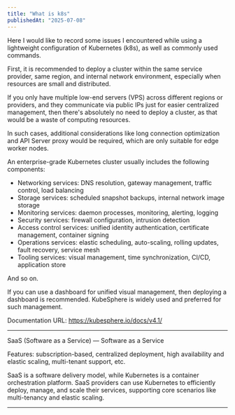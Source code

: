 ```yaml
---
title: "What is k8s"
publishedAt: "2025-07-08"
---
```


Here I would like to record some issues I encountered while using a lightweight configuration of Kubernetes (k8s), as well as commonly used commands.

First, it is recommended to deploy a cluster within the same service provider, same region, and internal network environment, especially when resources are small and distributed.

If you only have multiple low-end servers (VPS) across different regions or providers, and they communicate via public IPs just for easier centralized management, then there's absolutely no need to deploy a cluster, as that would be a waste of computing resources.

In such cases, additional considerations like long connection optimization and API Server proxy would be required, which are only suitable for edge worker nodes.

An enterprise-grade Kubernetes cluster usually includes the following components:

- Networking services: DNS resolution, gateway management, traffic control, load balancing
- Storage services: scheduled snapshot backups, internal network image storage
- Monitoring services: daemon processes, monitoring, alerting, logging
- Security services: firewall configuration, intrusion detection
- Access control services: unified identity authentication, certificate management, container signing
- Operations services: elastic scheduling, auto-scaling, rolling updates, fault recovery, service mesh
- Tooling services: visual management, time synchronization, CI/CD, application store

And so on.

If you can use a dashboard for unified visual management, then deploying a dashboard is recommended. KubeSphere is widely used and preferred for such management.

Documentation URL: https://kubesphere.io/docs/v4.1/

---

SaaS (Software as a Service) — Software as a Service

Features: subscription-based, centralized deployment, high availability and elastic scaling, multi-tenant support, etc.

SaaS is a software delivery model, while Kubernetes is a container orchestration platform. SaaS providers can use Kubernetes to efficiently deploy, manage, and scale their services, supporting core scenarios like multi-tenancy and elastic scaling.

---
